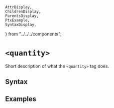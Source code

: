     AttrDisplay,
    ChildrenDisplay,
    ParentsDisplay,
    PtxExample,
    SyntaxDisplay,
} from "../../../components";

# `<quantity>`

Short description of what the `<quantity>` tag does.

## Syntax

<SyntaxDisplay name="quantity" />

## Examples

    